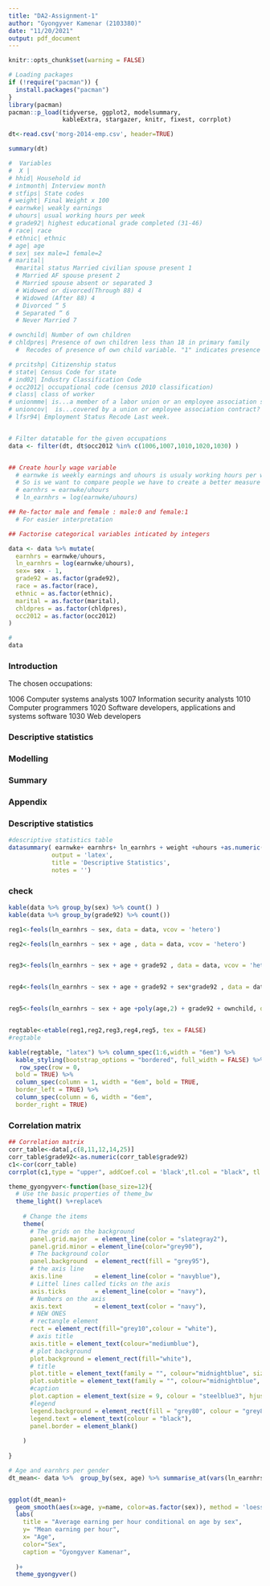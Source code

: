 ```yaml
---
title: "DA2-Assignment-1"
author: "Gyongyver Kamenar (2103380)"
date: "11/20/2021"
output: pdf_document
---
```


```r
knitr::opts_chunk$set(warning = FALSE)
```

```r

# Loading packages 
if (!require("pacman")) {
  install.packages("pacman")
}
library(pacman)
pacman::p_load(tidyverse, ggplot2, modelsummary,
               kableExtra, stargazer, knitr, fixest, corrplot)
```

```r

dt<-read.csv('morg-2014-emp.csv', header=TRUE)

summary(dt)

#  Variables
#  X |
# hhid| Household id
# intmonth| Interview month
# stfips| State codes
# weight| Final Weight x 100
# earnwke| weakly earnings
# uhours| usual working hours per week
# grade92| highest educational grade completed (31-46)
# race| race
# ethnic| ethnic
# age| age
# sex| sex male=1 female=2
# marital| 
  #marital status Married civilian spouse present 1
  # Married AF spouse present 2 
  # Married spouse absent or separated 3
  # Widowed or divorced(Through 88) 4
  # Widowed (After 88) 4
  # Divorced “ 5
  # Separated “ 6
  # Never Married 7

# ownchild| Number of own children
# chldpres| Presence of own children less than 18 in primary family
  #  Recodes of presence of own child variable. "1" indicates presence of one or more children in that age range, "0" indicates absence of children in the age ranges 0-2, 0-5, 3-5, 6-13, and 14-17 respectively. 

# prcitshp| Citizenship status
# state| Census Code for state
# ind02| Industry Classification Code
# occ2012| occupational code (census 2010 classification)
# class| class of worker
# unionmme| is...a member of a labor union or an employee association similar to a union?
# unioncov|  is...covered by a union or employee association contract?
# lfsr94| Employment Status Recode Last week.



```

```r
# Filter datatable for the given occupations
data <- filter(dt, dt$occ2012 %in% c(1006,1007,1010,1020,1030) )


## Create hourly wage variable
  # earnwke is weekly earnings and uhours is usualy working hours per week
  # So is we want to compare people we have to create a better measure
  # earnhrs = earnwke/uhours
  # ln_earnhrs = log(earnwke/uhours)

## Re-factor male and female : male:0 and female:1 
  # For easier interpretation

## Factorise categorical variables inticated by integers

data <- data %>% mutate(
  earnhrs = earnwke/uhours,
  ln_earnhrs = log(earnwke/uhours), 
  sex= sex - 1,
  grade92 = as.factor(grade92),
  race = as.factor(race),
  ethnic = as.factor(ethnic),
  marital = as.factor(marital),
  chldpres = as.factor(chldpres),
  occ2012 = as.factor(occ2012)
)

#
data

```

### Introduction

The chosen occupations:

1006 Computer systems analysts
1007 Information security analysts
1010 Computer programmers
1020 Software developers, applications and systems software
1030 Web developers

### Descriptive statistics

### Modelling

### Summary


### Appendix
### Descriptive statistics
```r

#descriptive statistics table 
datasummary( earnwke+ earnhrs+ ln_earnhrs + weight +uhours +as.numeric(grade92)+ age + ownchild +as.numeric(chldpres) ~  N + Percent() + Mean +SD + Min + Max +Median + P25 +P75, data = data,
            output = 'latex',
            title = 'Descriptive Statistics',
            notes = '')  

```

### check

```r
kable(data %>% group_by(sex) %>% count() )
kable(data %>% group_by(grade92) %>% count())
```

```r

reg1<-feols(ln_earnhrs ~ sex, data = data, vcov = 'hetero')

reg2<-feols(ln_earnhrs ~ sex + age , data = data, vcov = 'hetero')


reg3<-feols(ln_earnhrs ~ sex + age + grade92 , data = data, vcov = 'hetero')


reg4<-feols(ln_earnhrs ~ sex + age + grade92 + sex*grade92 , data = data, vcov = 'hetero')


reg5<-feols(ln_earnhrs ~ sex + age +poly(age,2) + grade92 + ownchild, data = data, vcov = 'hetero')


regtable<-etable(reg1,reg2,reg3,reg4,reg5, tex = FALSE)
#regtable

kable(regtable, "latex") %>% column_spec(1:6,width = "6em") %>%  
  kable_styling(bootstrap_options = "bordered", full_width = FALSE) %>% 
   row_spec(row = 0,
  bold = TRUE) %>%
  column_spec(column = 1, width = "6em", bold = TRUE,
  border_left = TRUE) %>%
  column_spec(column = 6, width = "6em",
  border_right = TRUE) 

```
### Correlation matrix
```r

## Correlation matrix
corr_table<-data[,c(8,11,12,14,25)]
corr_table$grade92<-as.numeric(corr_table$grade92)
c1<-cor(corr_table)
corrplot(c1,type = "upper", addCoef.col = 'black',tl.col = "black", tl.cex = 0.9 )


```
```r

theme_gyongyver<-function(base_size=12){
  # Use the basic properties of theme_bw
  theme_light() %+replace% 
    
    # Change the items
    theme(
      # The grids on the background
      panel.grid.major  = element_line(color = "slategray2"),
      panel.grid.minor = element_line(color="grey90"),
      # The background color
      panel.background  = element_rect(fill = "grey95"),
      # the axis line
      axis.line         = element_line(color = "navyblue"),
      # Littel lines called ticks on the axis
      axis.ticks        = element_line(color = "navy"),
      # Numbers on the axis
      axis.text         = element_text(color = "navy"),
      # NEW ONES
      # rectangle element
      rect = element_rect(fill="grey10",colour = "white"),
      # axis title
      axis.title = element_text(colour="mediumblue"),
      # plot background
      plot.background = element_rect(fill="white"),
      # title
      plot.title = element_text(family = "", colour="midnightblue", size=14, hjust = 0.5, vjust=0.8),
      plot.subtitle = element_text(family = "", colour="midnightblue", size=12, hjust = 0.5),
      #caption
      plot.caption = element_text(size = 9, colour = "steelblue3", hjust = 1),
      #legend
      legend.background = element_rect(fill = "grey80", colour = "grey80"),
      legend.text = element_text(colour = "black"),
      panel.border = element_blank()
      
    )
  
}

```


```r

# Age and earnhrs per gender
dt_mean<- data %>%  group_by(sex, age) %>% summarise_at(vars(ln_earnhrs), list(name=mean))


ggplot(dt_mean)+
  geom_smooth(aes(x=age, y=name, color=as.factor(sex)), method = 'loess')+
  labs(
    title = "Average earning per hour conditional on age by sex",
    y= "Mean earning per hour",
    x= "Age",
    color="Sex",
    caption = "Gyongyver Kamenar",
    
  )+
  theme_gyongyver()


```

